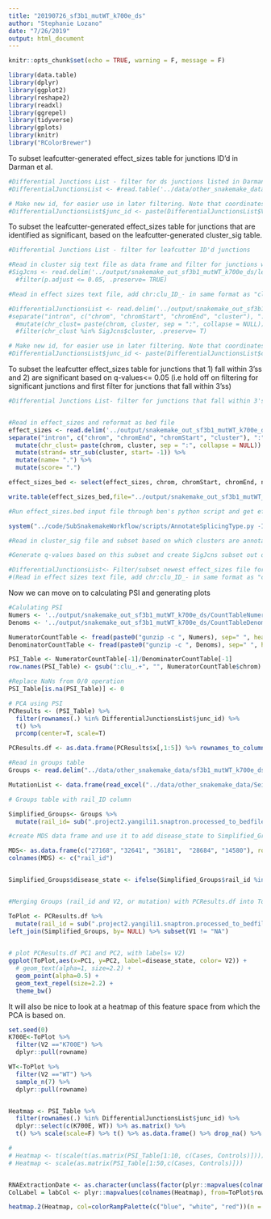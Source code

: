 ```yaml
---
title: "20190726_sf3b1_mutWT_k700e_ds"
author: "Stephanie Lozano"
date: "7/26/2019"
output: html_document
---
```


```r
knitr::opts_chunk$set(echo = TRUE, warning = F, message = F)
```

```r
library(data.table)
library(dplyr)
library(ggplot2)
library(reshape2)
library(readxl)
library(ggrepel)
library(tidyverse)
library(gplots)
library(knitr)
library("RColorBrewer")
```

To subset leafcutter-generated effect_sizes table for junctions ID'd in Darman et al.

```r

#Differential Junctions List - filter for ds junctions listed in Darman et al
#DifferentialJunctionsList <- #read.table('../data/other_snakemake_data/DarmanDiffJunctions.LiftedToHg38.bed', header=F)

# Make new id, for easier use in later filtering. Note that coordinates may need to add 1 -Darman
#DifferentialJunctionsList$junc_id <- paste(DifferentialJunctionsList$V1, #DifferentialJunctionsList$V2 + 1, DifferentialJunctionsList$V3 + 1, sep=":")

```

To subset the leafcutter-generated effect_sizes table for junctions that are identified as significant, based on the leafcutter-generated cluster_sig table.

```r
#Differential Junctions List - filter for leafcutter ID'd junctions

#Read in cluster sig text file as data frame and filter for junctions with p value <0.1. 
#SigJcns <- read.delim('../output/snakemake_out_sf3b1_mutWT_k700e_ds/leafcutter.ds.cluster_sig.txt.gz') %>%
  #filter(p.adjust <= 0.05, .preserve= TRUE) 

#Read in effect sizes text file, add chr:clu_ID_- in same format as "cluster" column in SigJcns, filter for chr:cluster_IDs that match those specified in SigJcns data frame.

#DifferentialJunctionsList <- read.delim('../output/snakemake_out_sf3b1_mutWT_k700e_ds/leafcutter.ds.effect_sizes.txt.gz', header=T) %>%
#separate("intron", c("chrom", "chromStart", "chromEnd", "cluster"), ":") %>%
  #mutate(chr_clust= paste(chrom, cluster, sep = ":", collapse = NULL)) %>%
  #filter(chr_clust %in% SigJcns$cluster, .preserve= T)

# Make new id, for easier use in later filtering. Note that coordinates may need to add 1 - leafcutter ID'd jcns
#DifferentialJunctionsList$junc_id <- paste(DifferentialJunctionsList$chrom, #DifferentialJunctionsList$chromStart, DifferentialJunctionsList$chromEnd, sep=":")

```
To subset the leafcutter effect_sizes table for junctions that 1) fall within 3'ss and 2) are significant based on q-values<= 0.05 (i.e hold off on filtering for significant junctions and first filter for junctions that fall within 3'ss)
```r

#Differential Junctions List- filter for junctions that fall within 3'ss and are significant based on q-values generated for newly subsetted group


#Read in effect_sizes and reformat as bed file
effect_sizes <- read.delim('../output/snakemake_out_sf3b1_mutWT_k700e_ds/leafcutter.ds.effect_sizes.txt.gz', header=T) %>%
separate("intron", c("chrom", "chromEnd", "chromStart", "cluster"), ":") %>%
  mutate(chr_clust= paste(chrom, cluster, sep = ":", collapse = NULL)) %>% 
  mutate(strand= str_sub(cluster, start= -1)) %>%
  mutate(name= ".") %>%
  mutate(score= ".")

effect_sizes_bed <- select(effect_sizes, chrom, chromStart, chromEnd, name, score, strand)

write.table(effect_sizes_bed,file="../output/snakemake_out_sf3b1_mutWT_k700e_ds/effect_sizes.bed.gz",quote=FALSE, row.names=FALSE,col.names=FALSE,sep="\t")

#Run effect_sizes.bed input file through ben's python script and get effect_sizes output file with splice type classifications column

system("../code/SubSnakemakeWorkflow/scripts/AnnotateSplicingType.py -I ../output/snakemake_out_sf3b1_mutWT_k700e_ds/effect_sizes.bed.gz -A ..data/other_snakemake_data/GencodeHg38_all_introns.bed.gz  -O ../output/snakemake_out_sf3b1_mutWT_k700e_ds/effect_sizes_annotated.bed.gz")

#Read in cluster_sig file and subset based on which clusters are annotated as 3'ss in effect_sizes output

#Generate q-values based on this subset and create SigJcns subset out of samples w/ q-values <= 0.05

#DifferentialJunctionsList<- Filter/subset newest effect_sizes file for junctions that match those in SigJcns
#(Read in effect sizes text file, add chr:clu_ID_- in same format as "cluster" column in SigJcns, filter for chr:cluster_IDs that match those specified in SigJcns data frame)


```
Now we can move on to calculating PSI and generating plots
```r
#Calulating PSI
Numers <- '../output/snakemake_out_sf3b1_mutWT_k700e_ds/CountTableNumerators.gz'
Denoms <- '../output/snakemake_out_sf3b1_mutWT_k700e_ds/CountTableDenominators.gz'

NumeratorCountTable <- fread(paste0("gunzip -c ", Numers), sep=" ", header=TRUE, data.table=FALSE)
DenominatorCountTable <- fread(paste0("gunzip -c ", Denoms), sep=" ", header=TRUE, data.table=FALSE)

PSI_Table <- NumeratorCountTable[-1]/DenominatorCountTable[-1]
row.names(PSI_Table) <- gsub(":clu_.+", "", NumeratorCountTable$chrom)

#Replace NaNs from 0/0 operation
PSI_Table[is.na(PSI_Table)] <- 0

# PCA using PSI
PCResults <- (PSI_Table) %>%
  filter(rownames(.) %in% DifferentialJunctionsList$junc_id) %>%
  t() %>%
  prcomp(center=T, scale=T)

PCResults.df <- as.data.frame(PCResults$x[,1:5]) %>% rownames_to_column()

#Read in groups table
Groups <- read.delim("../data/other_snakemake_data/sf3b1_mutWT_k700e_ds.groups.txt", na.strings = "NA", stringsAsFactors = T, header=F)

MutationList <- data.frame(read_excel("../data/other_snakemake_data/SeillerEtAl_MutationList.xlsx"))

# Groups table with rail_ID column

Simplified_Groups<- Groups %>%
  mutate(rail_id= sub(".project2.yangili1.snaptron.processed_to_bedfiles.SRA2.","", V1)) 

#create MDS data frame and use it to add disease_state to Simplified_Groups

MDS<- as.data.frame(c("27168", "32641", "36181",  "28684", "14580"), row.names= NULL) 
colnames(MDS) <- c("rail_id")


Simplified_Groups$disease_state <- ifelse(Simplified_Groups$rail_id %in% MDS$rail_id, "MDS", "CLL")


#Merging Groups (rail_id and V2, or mutation) with PCResults.df into ToPlot

ToPlot <- PCResults.df %>%
  mutate(rail_id = sub(".project2.yangili1.snaptron.processed_to_bedfiles.SRA2.","", rowname)) %>% 
left_join(Simplified_Groups, by= NULL) %>% subset(V1 != "NA")

  
# plot PCResults.df PC1 and PC2, with labels= V2)
ggplot(ToPlot,aes(x=PC1, y=PC2, label=disease_state, color= V2)) +
  # geom_text(alpha=1, size=2.2) +
  geom_point(alpha=0.5) +
  geom_text_repel(size=2.2) +
  theme_bw()

```

It will also be nice to look at a heatmap of this feature space from which the PCA is based on.
```r
set.seed(0)
K700E<-ToPlot %>%
  filter(V2 =="K700E") %>%
  dplyr::pull(rowname)

WT<-ToPlot %>%
  filter(V2 =="WT") %>%
  sample_n(7) %>%
  dplyr::pull(rowname)


Heatmap <- PSI_Table %>%
  filter(rownames(.) %in% DifferentialJunctionsList$junc_id) %>%
  dplyr::select(c(K700E, WT)) %>% as.matrix() %>%
  t() %>% scale(scale=F) %>% t() %>% as.data.frame() %>% drop_na() %>% as.matrix()

#
# Heatmap <- t(scale(t(as.matrix(PSI_Table[1:10, c(Cases, Controls)]))))
# Heatmap <- scale(as.matrix(PSI_Table[1:50,c(Cases, Controls)]))


RNAExtractionDate <- as.character(unclass(factor(plyr::mapvalues(colnames(Heatmap), from=ToPlot$rowname, to=ToPlot$V2, warn_missing = FALSE) )))
ColLabel = labCol <- plyr::mapvalues(colnames(Heatmap), from=ToPlot$rowname, to=ToPlot$rail_id, warn_missing = FALSE)

heatmap.2(Heatmap, col=colorRampPalette(c("blue", "white", "red"))(n = 299), dendrogram="column", trace="none", labRow="", labCol=ColLabel, ColSideColors=RNAExtractionDate, key.title="PSI-Zscore", ylab="13505 splice junctions", xlab="10 samples")
```
